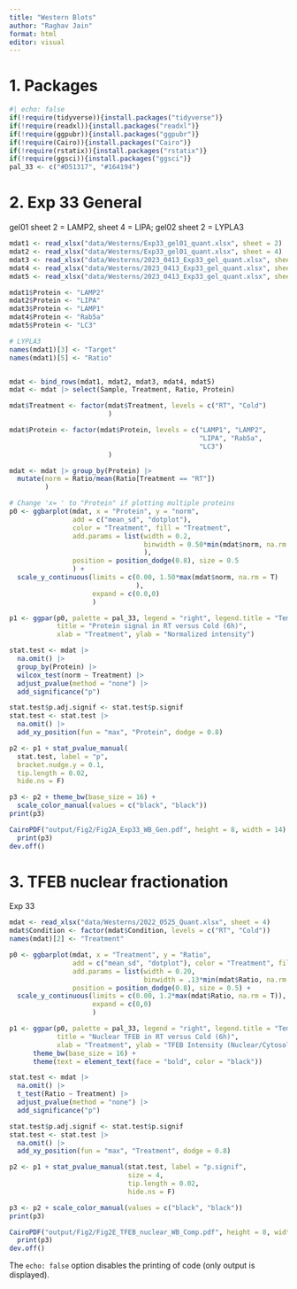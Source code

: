 ```yaml
---
title: "Western Blots"
author: "Raghav Jain"
format: html
editor: visual
---
```


# 1. Packages

```r
#| echo: false
if(!require(tidyverse)){install.packages("tidyverse")}
if(!require(readxl)){install.packages("readxl")}
if(!require(ggpubr)){install.packages("ggpubr")}
if(!require(Cairo)){install.packages("Cairo")}
if(!require(rstatix)){install.packages("rstatix")}
if(!require(ggsci)){install.packages("ggsci")} 
pal_33 <- c("#D51317", "#164194")
```

# 2. Exp 33 General

gel01 sheet 2 = LAMP2, sheet 4 = LIPA; gel02 sheet 2 = LYPLA3

```r
mdat1 <- read_xlsx("data/Westerns/Exp33_gel01_quant.xlsx", sheet = 2)
mdat2 <- read_xlsx("data/Westerns/Exp33_gel01_quant.xlsx", sheet = 4)
mdat3 <- read_xlsx("data/Westerns/2023_0413_Exp33_gel_quant.xlsx", sheet = 1)
mdat4 <- read_xlsx("data/Westerns/2023_0413_Exp33_gel_quant.xlsx", sheet = 2)
mdat5 <- read_xlsx("data/Westerns/2023_0413_Exp33_gel_quant.xlsx", sheet = 3)

mdat1$Protein <- "LAMP2"
mdat2$Protein <- "LIPA"
mdat3$Protein <- "LAMP1"
mdat4$Protein <- "Rab5a"
mdat5$Protein <- "LC3"

# LYPLA3
names(mdat1)[3] <- "Target"
names(mdat1)[5] <- "Ratio"


mdat <- bind_rows(mdat1, mdat2, mdat3, mdat4, mdat5)
mdat <- mdat |> select(Sample, Treatment, Ratio, Protein)

mdat$Treatment <- factor(mdat$Treatment, levels = c("RT", "Cold")
                         )

mdat$Protein <- factor(mdat$Protein, levels = c("LAMP1", "LAMP2",
                                                "LIPA", "Rab5a",
                                                "LC3")
                         )

mdat <- mdat |> group_by(Protein) |> 
  mutate(norm = Ratio/mean(Ratio[Treatment == "RT"])
         ) 

# Change 'x= ' to "Protein" if plotting multiple proteins 
p0 <- ggbarplot(mdat, x = "Protein", y = "norm", 
                add = c("mean_sd", "dotplot"), 
                color = "Treatment", fill = "Treatment", 
                add.params = list(width = 0.2,
                                  binwidth = 0.50*min(mdat$norm, na.rm = T)
                                  ),
                position = position_dodge(0.8), size = 0.5
                ) +
  scale_y_continuous(limits = c(0.00, 1.50*max(mdat$norm, na.rm = T)
                                ),
                     expand = c(0.0,0)
                     )

p1 <- ggpar(p0, palette = pal_33, legend = "right", legend.title = "Temperature", 
            title = "Protein signal in RT versus Cold (6h)",  
            xlab = "Treatment", ylab = "Normalized intensity") 

stat.test <- mdat |>
  na.omit() |>
  group_by(Protein) |>
  wilcox_test(norm ~ Treatment) |>
  adjust_pvalue(method = "none") |>
  add_significance("p")

stat.test$p.adj.signif <- stat.test$p.signif
stat.test <- stat.test |>
  na.omit() |>
  add_xy_position(fun = "max", "Protein", dodge = 0.8) 

p2 <- p1 + stat_pvalue_manual(
  stat.test, label = "p",
  bracket.nudge.y = 0.1,
  tip.length = 0.02, 
  hide.ns = F)

p3 <- p2 + theme_bw(base_size = 16) +
  scale_color_manual(values = c("black", "black"))
print(p3)

CairoPDF("output/Fig2/Fig2A_Exp33_WB_Gen.pdf", height = 8, width = 14)
  print(p3)
dev.off()
```

# 3. TFEB nuclear fractionation

Exp 33

```r
mdat <- read_xlsx("data/Westerns/2022_0525_Quant.xlsx", sheet = 4)
mdat$Condition <- factor(mdat$Condition, levels = c("RT", "Cold"))
names(mdat)[2] <- "Treatment"

p0 <- ggbarplot(mdat, x = "Treatment", y = "Ratio", 
                add = c("mean_sd", "dotplot"), color = "Treatment", fill = "Treatment", 
                add.params = list(width = 0.20, 
                                  binwidth = .13*min(mdat$Ratio, na.rm = T)),
                position = position_dodge(0.8), size = 0.5) +
  scale_y_continuous(limits = c(0.00, 1.2*max(mdat$Ratio, na.rm = T)),
                     expand = c(0,0)
                     )

p1 <- ggpar(p0, palette = pal_33, legend = "right", legend.title = "Temperature", 
            title = "Nuclear TFEB in RT versus Cold (6h)",  
            xlab = "Treatment", ylab = "TFEB Intensity (Nuclear/Cytosolic)") + 
      theme_bw(base_size = 16) + 
      theme(text = element_text(face = "bold", color = "black"))

stat.test <- mdat |>
  na.omit() |>
  t_test(Ratio ~ Treatment) |>
  adjust_pvalue(method = "none") |>
  add_significance("p")

stat.test$p.adj.signif <- stat.test$p.signif
stat.test <- stat.test |>
  na.omit() |>
  add_xy_position(fun = "max", "Treatment", dodge = 0.8) 

p2 <- p1 + stat_pvalue_manual(stat.test, label = "p.signif",
                              size = 4,
                              tip.length = 0.02, 
                              hide.ns = F)

p3 <- p2 + scale_color_manual(values = c("black", "black"))
print(p3)

CairoPDF("output/Fig2/Fig2E_TFEB_nuclear_WB_Comp.pdf", height = 8, width = 12)
  print(p3)
dev.off()

```

The `echo: false` option disables the printing of code (only output is displayed).

